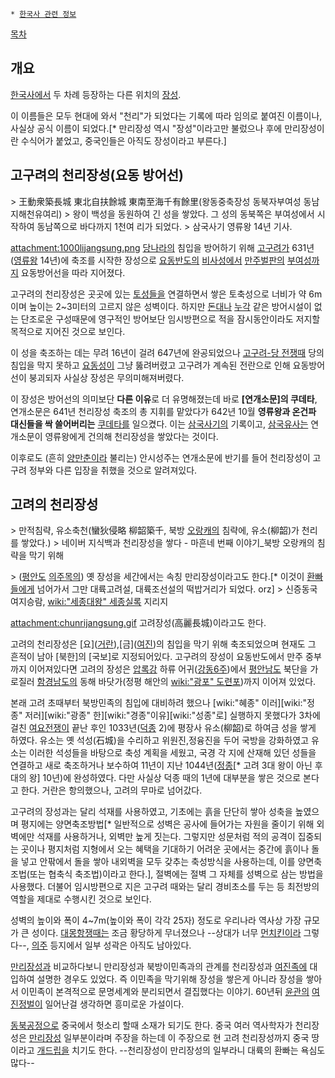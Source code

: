  * [[한국사 관련 정보]]

[[목차]]
== 개요 ==
[[한국사]]에서 두 차례 등장하는 다른 위치의 [[장성]]. 

이 이름들은 모두 현대에 와서 "천리"가 되었다는 기록에 따라 임의로 붙여진 이름이나, 사실상 공식 이름이 되었다.[* 만리장성 역시 "장성"이라고만 불렀으나 후에 만리장성이란 수식어가 붙었고, 중국인들은 아직도 장성이라고 부른다.]

== 고구려의 천리장성(요동 방어선) ==
> 王動衆築長城 東北自扶餘城 東南至海千有餘里(왕동중축장성 동북자부여성 동남지해천유여리)
> 왕이 백성을 동원하여 긴 성을 쌓았다. 그 성의 동북쪽은 부여성에서 시작하여 동남쪽으로 바다까지 1천여 리가 되었다.
> 삼국사기 영류왕 14년 기사. 

attachment:1000lijangsung.png
[[당나라]]의 침입을 방어하기 위해 [[고구려]]가 631년([[영류왕]] 14년)에 축조를 시작한 장성으로 [[요동]]반도의 [[비사성]]에서 [[만주]]벌판의 [[부여성]]까지 요동방어선을 따라 지어졌다. 

고구려의 천리장성은 곳곳에 있는 [[토성]]들을 연결하면서 쌓은 토축성으로 너비가 약 6m이며 높이는 2~3미터의 고르지 않은 성벽이다. 하지만 [[돈대]]나 [[누각]] 같은 방어시설이 없는 단조로운 구성때문에 영구적인 방어보단 임시방편으로 적을 잠시동안이라도 저지할 목적으로 지어진 것으로 보인다. 

이 성을 축조하는 데는 무려 16년이 걸려 647년에 완공되었으나 [[고구려-당 전쟁]]때 당의 침입을 막지 못하고 [[요동성]]이 그냥 뚫려버렸고 고구려가 계속된 전란으로 인해 요동방어선이 붕괴되자 사실상 장성은 무의미해져버렸다. 

이 장성은 방어선의 의미보단 '''다른 이유'''로 더 유명해졌는데 바로 '''[연개소문]의 쿠데타''',  연개소문은 641년 천리장성 축조의 총 지휘를 맡았다가 642년 10월 '''영류왕과 온건파 대신들을 싹 쓸어버리는''' [[쿠데타]]를 일으켰다. 이는 [[삼국사기]]의 기록이고, [[삼국유사]]는 연개소문이 영류왕에게 건의해 천리장성을 쌓았다는 것이다. 

이후로도 (흔히 [[양만춘]]이라 불리는) 안시성주는 연개소문에 반기를 들어 천리장성이 고구려 정부와 다른 입장을 취했을 것으로 알려져있다. 

== 고려의 천리장성 ==
> 만적침략, 유소축천(蠻狄侵略 柳韶築千, 북방 [[오랑캐]]의 침략에, 유소(柳韶)가 천리를 쌓았다.)
> 네이버 지식백과 천리장성을 쌓다 - 마흔네 번째 이야기_북방 오랑캐의 침략을 막기 위해

> ([[평안도]] [[의주목]]의) 옛 장성을 세간에서는 속칭 만리장성이라고도 한다.[* 이것이 [[환빠]]들에게 넘어가서 그만 대륙고려설, 대륙조선설의 떡밥거리가 되었다. orz]
> 신증동국여지승람, [[wiki:"세종대왕" 세종]][[실록]] 지리지

attachment:chunrijangsung.gif
고려장성(高麗長城)이라고도 한다. 

고려의 천리장성은 [요]([[거란]]),[금]([[여진]])의 침입을 막기 위해 축조되었으며 현재도 그 흔적이 남아 [북한]의 [국보]로 지정되어있다. 고구려의 장성이 요동반도에서 만주 중부까지 이어져있다면 고려의 장성은 [[압록강]] 하류 어귀([[강동6주]])에서 [[평안남도]] 북단을 가로질러 [[함경남도]]의 동해 바닷가(정평 해안의 [[wiki:"광포" 도련포]])까지 이어져 있었다.

본래 고려 초때부터 북방민족의 침입에 대비하려 했으나 [wiki:"혜종" 이러][wiki:"정종" 저러][wiki:"광종" 한][wiki:"경종"이유][wiki:"성종"로] 실행하지 못했다가 3차에 걸친 [[여요전쟁]]이 끝난 후인 1033년([[덕종]] 2)에 평장사 유소(柳韶)로 하여금 성을 쌓게 하였다. 유소는 옛 석성(石城)을 수리하고 위원진,정융진을 두어 국방을 강화하였고 유소는 이러한 석성들을 바탕으로 축성 계획을 세웠고, 국경 각 지에 산재해 있던 성들을 연결하고 새로 축조하거나 보수하여 11년이 지난 1044년([[정종]][* 고려 3대 왕이 아닌 후대의 왕] 10년)에 완성하였다. 다만 사실상 덕종 때의 1년에 대부분을 쌓은 것으로 본다고 한다. 거란은 항의했으나, 고려의 무마로 넘어갔다.

고구려의 장성과는 달리 석재를 사용하였고, 기초에는 흙을 단단히 쌓아 성축을 높였으며 평지에는 양면축조방법[* 일반적으로 성벽은 공사에 들어가는 자원을 줄이기 위해 외벽에만 석재를 사용하거나, 외벽만 높게 짓는다. 그렇지만 성문처럼 적의 공격이 집중되는 곳이나 평지처럼 지형에서 오는 혜택을 기대하기 어려운 곳에서는 중간에 흙이나 돌을 넣고 안팎에서 돌을 쌓아 내외벽을 모두 갖추는 축성방식을 사용하는데, 이를 양면축조법(또는 협축식 축조법)이라고 한다.], 절벽에는 절벽 그 자체를 성벽으로 삼는 방법을 사용했다. 더불어 임시방편으로 지은 고구려 때와는 달리 경비초소를 두는 등 최전방의 역할을 제대로 수행시킨 것으로 보인다.

성벽의 높이와 폭이 4~7m(높이와 폭이 각각 25자) 정도로 우리나라 역사상 가장 규모가 큰 성이다. [[대몽항쟁]]때는 조금 황당하게 무너졌으나 --상대가 너무 [[먼치킨]]이라 그렇다--, [[의주]] 등지에서 일부 성곽은 아직도 남아있다.

[[만리장성]]과 비교하다보니 만리장성과 북방이민족과의 관계를 천리장성과 [[여진족]]에 대입하여 설명한 경우도 있었다. 즉 이민족을 막기위해 장성을 쌓은게 아니라 장성을 쌓아서 이민족이 본격적으로 문명세계와 분리되면서 결집했다는 이야기. 60년뒤 [[윤관]]의 [[여진정벌]]이 일어난걸 생각하면 흥미로운 가설이다. 

[[동북공정]]으로 중국에서 헛소리 할때 소재가 되기도 한다. 중국 여러 역사학자가 천리장성은 [[만리장성]] 일부분이라며 주장을 하는데 이 주장으로 현 고려 천리장성까지 중국 땅이라고 [[개드립]]을 치기도 한다. --천리장성이 만리장성의 일부라니 대륙의 환빠는 욕심도 많다--
